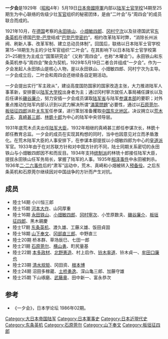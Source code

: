 {{Japanese
|japanese = 一夕会
|kana = いっせきかい
|romaji = 
}}
'''一夕会'''是1929年（[[昭和|昭和]]4年）5月19日[[日本帝國陸軍|日本帝國陸軍]]内部以[[陆军士官学校_(日本)|陆军士官学校]]14期至25期生为中心联络的佐级少壮[[军官|军官]]组织的秘密团体，是由“二叶会”与“周四会”的成员联合而成的。

1921年10月，在[[德国|德国]]考察的[[永田铁山|永田铁山]]、[[小畑敏四郎|小畑敏四郎]]、[[冈村宁次|冈村宁次]]以及驻德国武官[[东条英机|东条英机]]在德国[[巴登-巴登|巴登-巴登]]结成“[[巴登巴登密约|巴登巴登密约]]”，相约改革陆军时弊，“消除长州派阀、刷新人事、改革军制、建立总动员体制”。回国后，联络以日本陆军士官学校第15~18期生为主的少壮军官组织“二叶会”。在其影响下以日本陆军士官学校第21~25期生为主成立“国策研究会”（又称“周四会”，也称“木曜会”）。永田铁山和东条英机参与“周四会”聚会为契机，1929年5月19日二者合并组成“一夕会”。作为一夕会发起人永田铁山是核心人物，是以永田铁山、小畑敏四郎、冈村宁次为主导。一夕会成立后，二叶会和周四会还继续各自定期活动。

一夕会提出实行“军主政从”，建设高度国防国家的国家改造主张，大力推进陆军人事革新，安排要以[[陆军大学校|陆军大学校]]出身者为主；通过冈村寧次就任人事局補任課长以及后任课长[[磯谷廉介|磯谷廉介]]，努力安插一夕会成员谋取[[陆军省|陆军省]]与陆军[[参谋本部_(大日本帝国)|参谋本部]]的要职；对外重点推动在陆军内部认识到以武力解决所谓“[[滿蒙問題|滿蒙問題]]”必要性，通过以[[石原莞尔|石原莞尔]]、[[板垣征四郎|板垣征四郎]]派赴[[关东军|关东军]]任参谋，进行策划准备攫取[[中国东北地区|中国东北地区]]。决议拥立以[[荒木贞夫|荒木贞夫]]、[[真崎甚三郎|真崎甚三郎]]、[[林銑十郎|林銑十郎]]为中心的陆军中央领导层。

1931年底荒木贞夫出任[[陆军大臣|陆军大臣]]，1932年相继的真崎甚三郎任参谋次长，林銑十郎任教育总监。一夕会的成员在实现其构想的同时，当中也因意见对立而矛盾激化。在荒木陆军大臣的人事安排下，在参谋本部提拔以小畑敏四郎为中心的[[皇道派|皇道派]]军官。1933年由于在对苏联方针和对中国方针的不同，陆士同期关系密切的永田铁山与小畑敏四郎因不和而反目。1934年支持[[统制派|统制派]]的林铣十郎接任陆军大臣，提拔永田铁山任军务局长，掌握了陆军的人事。1935年[[相泽事件|相泽事件]]中永田被刺杀。1936年[[二·二六事件|二·二六事件]]后的“肃军”运动中，荒木、真崎和小畑被转入[[预备役|预备役]]。之后东条英机和石原莞尔继续因对中国战争的方针而产生对抗。

== 成员 ==
*陸士14期 小川恒三郎
*陸士15期 [[河本大作|河本大作]]、山冈厚重
*陸士16期 [[永田铁山|永田铁山]]、[[小畑敏四郎|小畑敏四郎]]、[[冈村寧次|冈村寧次]]、小笠原数夫、[[磯谷廉介|磯谷廉介]]、[[板垣征四郎|板垣征四郎]]、黑木親慶
*陸士17期 [[东条英机|东条英机]]、渡久雄、工藤义雄、饭田貞固
*陸士18期 [[山下奉文|山下奉文]]、[[冈部直三郎|冈部直三郎]]、中野直三
*陸士20期 桥本群、草场辰巳、七田一郎
*陸士21期 [[石原莞尔|石原莞尔]]、[[横山勇|横山勇]]、町尻量基
*陸士22期 [[本多政材|本多政材]]、[[北野憲造|北野憲造]]、村上启作、[[铃木率道|铃木率道]]、铃木貞一、[[牟田口廉也|牟田口廉也]]
*陸士23期 [[清水规矩|清水规矩]]、冈田资、[[根本博|根本博]]
*陸士24期 沼田多稼蔵、[[土桥勇逸|土桥勇逸]]、深山亀三郎、加藤守雄
*陸士25期 下山琢磨、[[武藤章|武藤章]]、田中新一、富永恭次

== 参考 ==
<references />
*《一夕会》，日本学论坛 1986年02期。

[[Category:大日本帝国陆军|Category:大日本帝国陆军]]
[[Category:日本軍事史|Category:日本軍事史]]
[[Category:日本近現代史|Category:日本近現代史]]
[[Category:东条英机|Category:东条英机]]
[[Category:石原莞尔|Category:石原莞尔]]
[[Category:山下奉文|Category:山下奉文]]
[[Category:板垣征四郎|Category:板垣征四郎]]